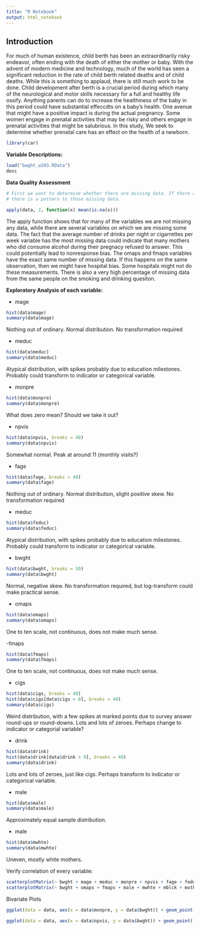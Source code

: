 ```yaml
---
title: "R Notebook"
output: html_notebook
---
```


## Introduction

For much of human existence, child berth has been an extraordinarily risky endeavor, often ending with the death of either the mother or baby. With the advent of modern medicine and technology, much of the world has seen a significant reduction in the rate of child berth related deaths and of child deaths. While this is something to applaud, there is still much work to be done. Child development after berth is a crucial period during which many of the neurological and motor skills necessary for a full and healthy life ossify. Anything parents can do to increase the healthiness of the baby in this period could have substantial effeccdts on a baby's health. One avenue that might have a positive impact is during the actual pregnancy. Some women engage in prenatal activities that may be risky and others engage in prenatal activities that might be salubrious. In this study, We seek to determine whether prenatal care has an effect on the health of a newborn.


```r
library(car)
```


**Variable Descriptions:**

```r
load("bwght_w203.RData")
desc
```


**Data Quality Assessment**
```r
# First we want to determine whether there are missing data. If there are, we will then want to determine whether
# there is a pattern to those missing data.

apply(data, 2, function(x) mean(is.na(x)))
```

The apply function shows that for many of the variables we are not missing any data, while there are several variables on which we are missing some data. The fact that the average number of drinks per night or cigarrettes per week variable has the most missing data could indicate that many mothers who did consume alcohol during their pregnacy refused to answer. This could potentially lead to nonresponse bias.  The omaps and fmaps variables have the exact same number of missing data. If this happens on the same observation, then we might have hospital bias. Some hospitals might not do these measurements. There is also a very high percentage of missing data from the same people on the smoking and drinking quesiton.


**Exploratory Analysis of each variable:**

- mage

```r
hist(data$mage)
summary(data$mage)
```

Nothing out of ordinary. Normal distribution. No transformation required

- meduc

```r
hist(data$meduc)
summary(data$meduc)
```

Atypical distribution, with spikes probably due to education milestones. Probably could transform to indicator or categorical variable.

- monpre

```r
hist(data$monpre)
summary(data$monpre)
```

What does zero mean? Should we take it out?

- npvis 

```r
hist(data$npvis, breaks = 40)
summary(data$npvis)
```

Somewhat normal. Peak at around 11 (monthly visits?)

- fage

```r
hist(data$fage, breaks = 40)
summary(data$fage)
```

Nothing out of ordinary. Normal distribution, slight positive skew. No transformation required

- meduc

```r
hist(data$feduc)
summary(data$feduc)
```

Atypical distribution, with spikes probably due to education milestones. Probably could transform to indicator or categorical variable.

- bwght

```r
hist(data$bwght, breaks = 50)
summary(data$bwght)
```

Normal, negative skew. No transformation required, but log-transform could make practical sense.

- omaps

```r
hist(data$omaps)
summary(data$omaps)
```

One to ten scale, not continuous, does not make much sense.

-fmaps

```r
hist(data$fmaps)
summary(data$fmaps)
```

One to ten scale, not continuous, does not make much sense.

- cigs

```r
hist(data$cigs, breaks = 40)
hist(data$cigs[data$cigs > 0], breaks = 40)
summary(data$cigs)
```

Weird distribution, with a few spikes at marked points due to survey answer round-ups or round-downs. Lots and lots of zeroes. Perhaps change to indicator or categorial variable?

- drink

```r
hist(data$drink)
hist(data$drink[data$drink > 0], breaks = 40)
summary(data$drink)
```

Lots and lots of zeroes, just like cigs. Perhaps transform to indicator or categorical variable.

- male

```r
hist(data$male)
summary(data$male)
```

Approximately equal sample distribution.

- male

```r
hist(data$mwhte)
summary(data$mwhte)
```

Uneven, mostly white mothers.

Verify correlation of every variable:

```r
scatterplotMatrix(~ bwght + mage + meduc + monpre + npvis + fage + feduc + cigs + drink, data=data)
scatterplotMatrix(~ bwght + omaps + fmaps + male + mwhte + mblck + moth + fwhte + fblck + foth, data=data)
```

Bivariate Plots

```r
ggplot(data = data, aes(x = data$monpre, y = data$bwght)) + geom_point() + geom_smooth(method = "loess") # This strongly suggests that the month at which you start prenatal care has no impact on the birthweight of the baby.

ggplot(data = data, aes(x = data$npvis, y = data$bwght)) + geom_point() + geom_smooth(method = "loess") # serious outliers towards the lower left of the plot, but these will be outweighed by the many other variables whose x values are the same. There are scarly any data beyond 20 npvis. There seems to be a small positive effect to having over 5 visits.
```

